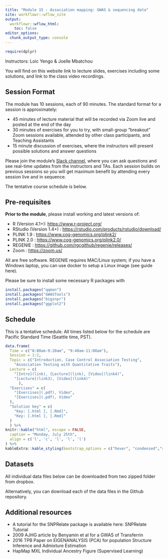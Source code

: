 ```yaml
---
title: "Module 15 - Association mapping: GWAS & sequencing data"
site: workflowr::wflow_site
output:
  workflowr::wflow_html:
    toc: false
editor_options:
  chunk_output_type: console
---
```


```r
require(dplyr)
```

Instructors: Loic Yengo & Joelle Mbatchou

You will find on this website link to lecture slides, exercises including some solutions, and link to the class video recordings.


## Session Format
The module has 10 sessions, each of 90 minutes. The standard format for a session is approximately:

* 45 minutes of lecture material that will be recorded via Zoom live and posted at the end of the day
* 30 minutes of exercises for you to try, with small-group "breakout" Zoom sessions available, attended by other class participants, and Teaching Assistants
* 15 minute discussion of exercises, where the instructors will present possible solutions and answer questions

Please join the module's [Slack channel](TBD), where you can ask questions and see real-time updates from the instructors and TAs.
Each session builds on previous sessions so you will get maximum benefit by attending every session live and in sequence.

The tentative course schedule is below.


## Pre-requisites

**Prior to the module**, please install working and latest versions of:

* R (Version 4.1+): 
  <a href="https://www.r-project.org/" target="_blank">https://www.r-project.org/</a>
* RStudio (Version 1.4+) : 
  <a href="https://rstudio.com/products/rstudio/download/" target="_blank">https://rstudio.com/products/rstudio/download/</a>
* PLINK 1.9 : 
  <a href="https://www.cog-genomics.org/plink2/" target="_blank">https://www.cog-genomics.org/plink2/</a>
* PLINK 2.0 : 
  <a href="https://www.cog-genomics.org/plink2.0/" target="_blank">https://www.cog-genomics.org/plink2.0/</a>
* REGENIE : 
  <a href="https://github.com/rgcgithub/regenie/releases/" target="_blank">https://github.com/rgcgithub/regenie/releases/</a>
* Zoom : 
  <a href="https://zoom.us/" target="_blank">https://zoom.us/</a>

All are free software. 
REGENIE requires MAC/Linux system; if you have a Windows laptop, you can use docker to setup a Linux image (see guide here).

Please be sure to install some necessary R packages with 
```r
install.packages("qqman")
install.packages("GWASTools")
install.packages("bigsnpr")
install.packages("ggplot2")
```

## Schedule

This is a tentative schedule. All times listed below for the schedule are Pacific Standard Time (Seattle time, PST).

```r
data.frame(
  Time = c("8:00am-9:20am", "9:40am-11:00am"),
  Session = 1:2,
  Topic = c("Introduction, Case Control Association Testing",
    "Association Testing with Quantitative Traits"),
  Lecture = c(
    "[Intro](link), [Lecture](link), [Video](link4)",
    "[Lecture](link3), [Video](link4)" 
      ),
  "Exercises" = c(
    "[Exercises](.pdf), Video",
    "[Exercises](.pdf), Video"
  ),
  "Solution key" = c(
    "Key: [.html ], [.Rmd]",
    "Key: [.html ], [.Rmd]"
  )
  ) %>%
knitr::kable("html", escape = FALSE, 
  caption = "Monday, July 25th", 
  align = c('l', 'c', 'l', 'l', 'l')
) %>%
kableExtra::kable_styling(bootstrap_options = c("hover", "condensed","striped"))
```


## Datasets

All individual data files below can be downloaded from two zipped folder from dropbox.

Alternatively, you can download each of the data files in the Github repository.

## Additional resources

* A tutorial for the SNPRelate package is available here: SNPRelate Tutorial
* 2009 AJHG article by Benyamin et al for a GWAS of Transferrin
* 2016 TPB Paper on EIGENANALYSIS (PCA) for population Structure Inference and Admixture Estimation
* HapMap MXL Individual Ancestry Figure (Supervised Learning)
